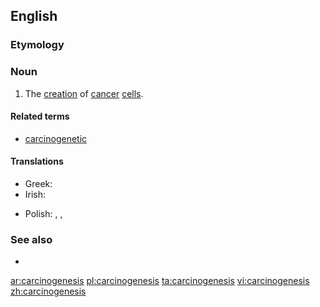 ==English==

===Etymology===
{{confix|carcino|genesis|lang=en}}

===Noun===
{{en-noun|~|carcinogeneses}}

# {{context|pathology|lang=en}} The [[creation]] of [[cancer]] [[cell]]s.

====Related terms====
* [[carcinogenetic]]

====Translations====
{{trans-top|the creation of cancer cells}}
* Greek: {{t+|el|καρκινογένεση|f}}
* Irish: {{t|ga|carcanaigineas|m}}
{{trans-mid}}
* Polish: {{t|pl|karcynogeneza}}, {{t|pl|kancerogeneza}}, {{t|pl|karcinogeneza|f}}
{{trans-bottom}}

===See also===
* {{pedia}}
[[ar:carcinogenesis]]
[[pl:carcinogenesis]]
[[ta:carcinogenesis]]
[[vi:carcinogenesis]]
[[zh:carcinogenesis]]